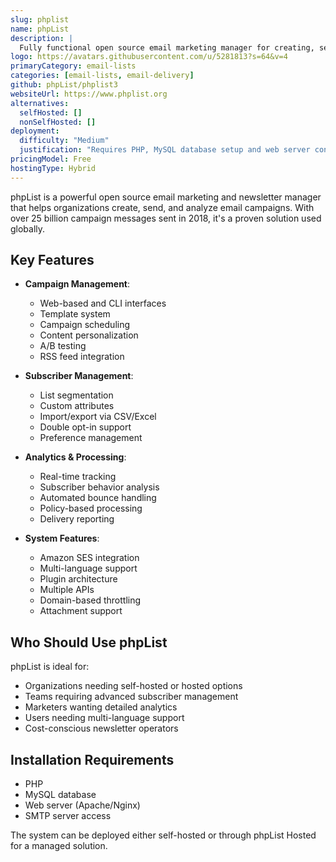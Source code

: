 ```yaml
---
slug: phplist
name: phpList
description: |
  Fully functional open source email marketing manager for creating, sending, integrating, and analyzing email campaigns and newsletters. Used in 95+ countries and available in 20 languages.
logo: https://avatars.githubusercontent.com/u/5281813?s=64&v=4
primaryCategory: email-lists
categories: [email-lists, email-delivery]
github: phpList/phplist3
websiteUrl: https://www.phplist.org
alternatives:
  selfHosted: []
  nonSelfHosted: []
deployment:
  difficulty: "Medium"
  justification: "Requires PHP, MySQL database setup and web server configuration."
pricingModel: Free
hostingType: Hybrid
---
```


phpList is a powerful open source email marketing and newsletter manager that helps organizations create, send, and analyze email campaigns. With over 25 billion campaign messages sent in 2018, it's a proven solution used globally.

## Key Features

- **Campaign Management**:

  - Web-based and CLI interfaces
  - Template system
  - Campaign scheduling
  - Content personalization
  - A/B testing
  - RSS feed integration

- **Subscriber Management**:
  - List segmentation
  - Custom attributes
  - Import/export via CSV/Excel
  - Double opt-in support
  - Preference management
- **Analytics & Processing**:

  - Real-time tracking
  - Subscriber behavior analysis
  - Automated bounce handling
  - Policy-based processing
  - Delivery reporting

- **System Features**:
  - Amazon SES integration
  - Multi-language support
  - Plugin architecture
  - Multiple APIs
  - Domain-based throttling
  - Attachment support

## Who Should Use phpList

phpList is ideal for:

- Organizations needing self-hosted or hosted options
- Teams requiring advanced subscriber management
- Marketers wanting detailed analytics
- Users needing multi-language support
- Cost-conscious newsletter operators

## Installation Requirements

- PHP
- MySQL database
- Web server (Apache/Nginx)
- SMTP server access

The system can be deployed either self-hosted or through phpList Hosted for a managed solution.
